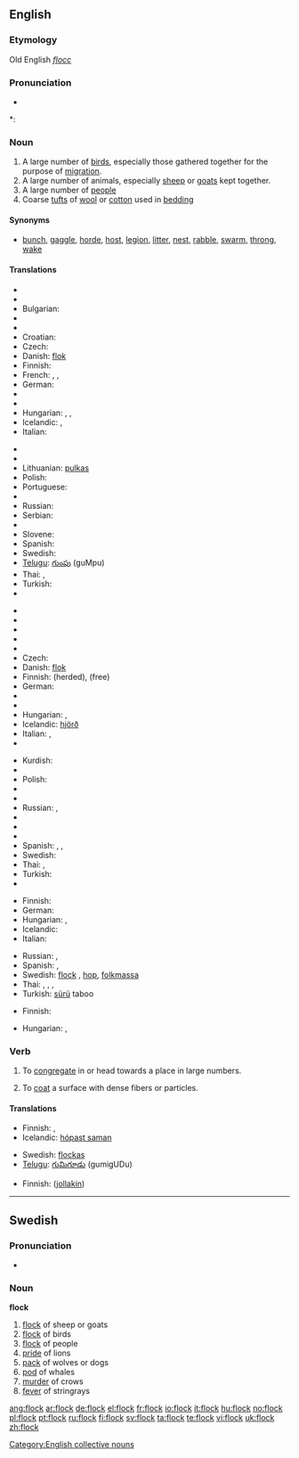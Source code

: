 ==English==

===Etymology===
Old English ''[[flocc]]''

===Pronunciation===
* {{audio|en-us-flock.ogg|Audio (US)}}

*: {{rhymes|ɒk}}

===Noun===
{{en-noun}}

# A large number of [[bird]]s, especially those gathered together for the purpose of [[migration]].
# A large number of animals, especially [[sheep]] or [[goats]] kept together.
# A large number of [[people]]
# Coarse [[tuft]]s of [[wool]] or [[cotton]] used in [[bedding]]

====Synonyms====
* [[bunch]], [[gaggle]], [[horde]], [[host]], [[legion]], [[litter]], [[nest]], [[rabble]], [[swarm]], [[throng]], [[wake]]

====Translations====
{{trans-top|group of birds}}
* {{trreq|Albanian}}
* {{trreq|Basque}}
* Bulgarian: {{t+|bg|ято|n|sc=Cyrl}}
* {{trreq|Catalan}}
* {{trreq|Chinese}}
* Croatian: {{t-|hr|jato|n}}
* Czech: {{t-|cs|hejno|n}}
* Danish: [[flok]] {{c}}
* Finnish: {{t+|fi|parvi}}
* French: {{t+|fr|vol|m}}, {{t+|fr|bande|f}}, {{t+|fr|groupe|m}}
* German: {{t+|de|Schwarm|m}}
* {{trreq|Greek}}
* {{trreq|Hebrew}}
* Hungarian: {{t+|hu|sereg}}, {{t+|hu|raj}}, {{t+|hu|csapat}}
* Icelandic: {{t+|is|flokkur|m}}, {{t+|is|hópur|m}}
* Italian: {{t+|it|stormo|m}}
{{trans-mid}}
* {{trreq|Japanese}}
* {{trreq|Kurdish}}
* Lithuanian: [[pulkas]] {{f}}
* Polish: {{t-|pl|stado|n}}
* Portuguese: {{t+|pt|bando|m}}
* {{trreq|Romanian}}
* Russian: {{t+|ru|стая|f|tr=stája|sc=Cyrl}}
* Serbian: {{t|sr|јато|n|sc=Cyrl}}
* {{trreq|Slovak}}
* Slovene: {{t-|sl|jata|f}}
* Spanish: {{f|es|bandada|f}}
* Swedish: {{t+|sv|flock|c}}
* [[Telugu]]: [[గుంపు]] (guMpu)
* Thai: {{t-|th|ฝูง|tr=fŏong|sc=Thai|xs=Thai}}, {{t-|th|หมู่|tr=mòo|sc=Thai|xs=Thai}}
* Turkish: {{t+|tr|sürü}}
* {{trreq|Vietnamese}}
{{trans-bottom}}

{{trans-top|group of sheep or goats}}
* {{trreq|Albanian}}
* {{trreq|Basque}}
* {{trreq|Catalan}}
* {{trreq|Chinese}}
* {{trreq|Croatian}}
* Czech: {{t-|cs|stádo|n}}
* Danish: [[flok]] {{c}}
* Finnish: {{t-|fi|katras}} (herded), {{t+|fi|lauma}} (free)
* German: {{t+|de|Herde|f}}
* {{trreq|Greek}}
* {{trreq|Hebrew}}
* Hungarian: {{t+|hu|nyáj}}, {{t-|hu|falka}}
* Icelandic: [[hjörð]] {{f}}
* Italian: {{t+|it|branco|m}}, {{t+|it|gregge|m}}
* {{trreq|Japanese}}
{{trans-mid}}
* Kurdish: {{t+|ku|ڕان|sc=KUchar}}
* {{trreq|Lithuanian}}
* Polish: {{t-|pl|stado|n}}
* {{trreq|Portuguese}}
* {{trreq|Romanian}}
* Russian: {{t+|ru|стадо|n|tr=stádo|sc=Cyrl}}, {{t+|ru|отара|f|tr=otára|sc=Cyrl}}
* {{trreq|Serbian}}
* {{trreq|Slovak}}
* {{trreq|Slovene}}
* Spanish: {{f|es|hato|m}}, {{f|es|manada|f}}, {{f|es|rebaño|m}}
* Swedish: {{t+|sv|flock|c}}
* Thai: {{t-|th|ฝูง|tr=fŏong|sc=Thai|xs=Thai}}, {{t-|th|หมู่|tr=mòo|sc=Thai|xs=Thai}}
* Turkish: {{t+|tr|sürü}}
* {{trreq|Vietnamese}}
{{trans-bottom}}

{{trans-top|group of people}}
* Finnish: {{t+|fi|lauma}}
* German: {{t+|de|Herde|f}}
* Hungarian: {{t+|hu|sereg}}, {{t+|hu|tömeg}}
* Icelandic: {{t+|is|hópur|m}}
* Italian: {{t+|it|folla|f}}
{{trans-mid}}
* Russian: {{t+|ru|паства|f|tr=pástva|sc=Cyrl}}, {{t+|ru|группа|f|tr=grúppa|sc=Cyrl}}
* Spanish: {{f|es|congregación|f}}, {{f|es|muchedumbre|m}}
* Swedish: [[flock#Swedish|flock]] {{c}}, [[hop]], [[folkmassa]]
* Thai: , {{t-|th|หมู่|tr=mòo|sc=Thai|xs=Thai}}, {{t-|th|ฝูง|tr=fŏong|sc=Thai|xs=Thai}}, {{t|th|เฮ|tr=hay|sc=Thai|xs=Thai}}
* Turkish: [[sürü]] taboo
{{trans-bottom}}

{{trans-top|tufts of wool or cotton}}
* Finnish: {{t+|fi|vanu}}
{{trans-mid}}
* Hungarian: {{t-|hu|pihe}}, {{t|hu|pamat}}
{{trans-bottom}}

===Verb===
{{en-verb}}

# {{transitive}} To [[congregate]] in or head towards a place in large numbers.
# {{transitive}} To [[coat]] a surface with dense fibers or particles.

====Translations====
{{trans-top|to congregate}}
* Finnish: {{t-|fi|kokoontua}}, {{t|fi|kerääntyä}}
* Icelandic: [[hópast saman]]
{{trans-mid}}
* Swedish: [[flockas]]
* [[Telugu]]: [[గుమిగూడు]] (gumigUDu)
{{trans-bottom}}

{{trans-top|to coat}}
* Finnish: {{t-|fi|päällystää}} ([[jollakin]])
{{trans-mid}}
{{trans-bottom}}

[[Category:English collective nouns]]

----

==Swedish==

===Pronunciation===
* {{audio|Sv-en flock.ogg|audio}}

===Noun===
'''flock''' {{c}}
{{sv-noun-reg-ar}}

# [[flock]] of sheep or goats
# [[flock]] of birds
# [[flock]] of people
# [[pride]] of lions
# [[pack]] of wolves or dogs
# [[pod]] of whales
# [[murder]] of crows
# [[fever]] of stringrays

[[ang:flock]]
[[ar:flock]]
[[de:flock]]
[[el:flock]]
[[fr:flock]]
[[io:flock]]
[[it:flock]]
[[hu:flock]]
[[no:flock]]
[[pl:flock]]
[[pt:flock]]
[[ru:flock]]
[[fi:flock]]
[[sv:flock]]
[[ta:flock]]
[[te:flock]]
[[vi:flock]]
[[uk:flock]]
[[zh:flock]]
